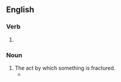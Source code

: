 ==English==

===Verb===
{{head|en|verb form}}

# {{present participle of|fracture|lang=en|nocat=1}}

===Noun===
{{en-noun}}

# The act by which something is fractured.
#* {{quote-text|lang=en|year=2013|author=Mary Elene Wood|title=Life Writing and Schizophrenia|page=277|passage=In her own view, she was most likely predisposed neurophysiologically to schizophrenia in such a way that her psyche could not tolerate the '''fracturings''' that others weathered while maintaining a functioning life.}}